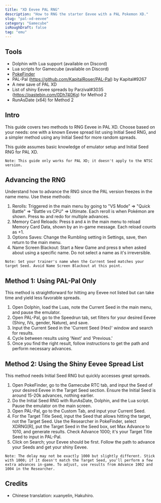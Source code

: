 ```yaml
---
title: "XD Eevee PAL RNG"
description: "How to RNG the starter Eevee with a PAL Pokemon XD."
slug: "pal-xd-eevee"
category: "Gamecube"
isRoughDraft: false
tag: "emu"
---
```


## Tools

- Dolphin with Lua support (available on Discord)
- Lua scripts for Gamecube (available on Discord)
- [PokeFinder](/pokefinder)
- PAL-Pal (https://github.com/KapitalRoser/PAL-Pal) by Kapital#9267
- A new save of PAL XD
- List of shiny Eevee spreads by Parzival#3035 (https://pastebin.com/0Dh740Kg) for Method 2
- RunAsDate (x64) for Method 2

## Intro

This guide covers two methods to RNG Eevee in PAL XD. Choose based on your needs: one with a known Eevee spread list using Initial Seed RNG, and a simpler method using any Initial Seed for more random spreads.

This guide assumes basic knowledge of emulator setup and Initial Seed RNG for PAL XD.

```
Note: This guide only works for PAL XD; it doesn't apply to the NTSC version.
```

## Advancing the RNG

Understand how to advance the RNG since the PAL version freezes in the name menu. Use these methods:

1. Rerolls: Triggered in the main menu by going to "VS Mode" => "Quick Battle" => "Battle vs CPU" => Ultimate. Each reroll is when Pokémon are shown. Press `No` and redo for multiple advances.
2. Memory Card Reloads: Press `B` and `A` in the main menu to reload Memory Card Data, shown by an in-game message. Each reload counts as +1.
3. Options Saves: Change the Rumbling setting in Settings, save, then return to the main menu.
4. Name Screen Blackout: Start a New Game and press `B` when asked about using a specific name. Do not select a name as it's irreversible.

```
Note: Set your trainer's name when the Current Seed matches your target Seed. Avoid Name Screen Blackout at this point.
```

## Method 1: Using PAL-Pal Only

This method is straightforward for hitting any Eevee not listed but can take time and yield less favorable spreads.

1. Open Dolphin, load the Luas, note the Current Seed in the main menu, and pause the emulator.
2. Open PAL-Pal, go to the Speedrun tab, set filters for your desired Eevee (Shiny, IVs, gender, Nature), and save.
3. Input the Current Seed in the 'Current Seed (Hex)' window and search for results.
4. Cycle between results using 'Next' and 'Previous.'
5. Once you find the right result, follow instructions to get the path and perform necessary advances.

## Method 2: Using the Shiny Eevee Spread List

This method needs Initial Seed RNG but quickly accesses great spreads.

1. Open PokeFinder, go to the Gamecube RTC tab, and input the Seed of your desired Eevee in the Target Seed section. Ensure the Initial Seed is around 15-20k advances, nothing earlier.
2. Do the Initial Seed RNG with RunAsDate, Dolphin, and the Lua script. Pause the emulator on the main screen.
3. Open PAL-Pal, go to the Custom Tab, and input your Current Seed.
4. For the Target Title Seed, input the Seed that allows hitting the target, not the Target Seed. Use the Researcher in PokeFinder, select XDRNG[R], put the Target Seed in the Seed box, set Max Advance to 1010, and generate results. Check Advance 1000; it's your Target Title Seed to input in PAL-Pal.
5. Click on Search; your Eevee should be first. Follow the path to advance your Seeds and get your shiny Eevee.

```
Note: The delay may not be exactly 1000 but slightly different. Stick with 1000; if it doesn't match the Target Seed, you'll perform a few extra advances in-game. To adjust, use results from Advance 1002 and 1004 in the Researcher.
```

## Credits

- Chinese translation: xuanyelin, Hakuhiro.
